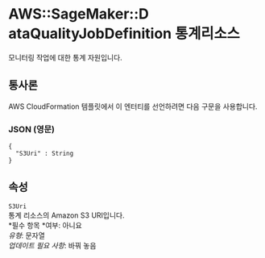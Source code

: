 # AWS::SageMaker::D ataQualityJobDefinition 통계리소스

모니터링 작업에 대한 통계 자원입니다.

## 통사론

AWS CloudFormation 템플릿에서 이 엔터티를 선언하려면 다음 구문을 사용합니다.

### JSON (영문)

```
{
  "S3Uri" : String
}
```

## 속성

`S3Uri`  
통계 리소스의 Amazon S3 URI입니다.  
*필수 항목 *여부: 아니요  
_유형_: 문자열  
_업데이트 필요 사항_: 바꿔 놓음

